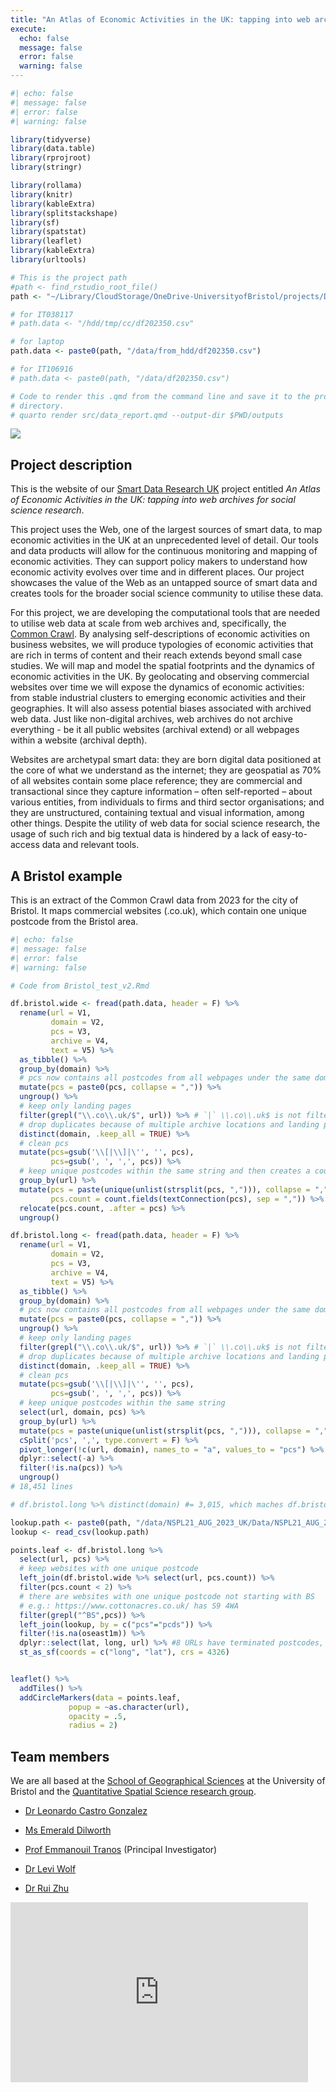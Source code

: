 ```yaml
---
title: "An Atlas of Economic Activities in the UK: tapping into web archives for social science research"
execute:
  echo: false
  message: false
  error: false
  warning: false
---
```


```r
#| echo: false
#| message: false
#| error: false
#| warning: false

library(tidyverse)
library(data.table)
library(rprojroot)
library(stringr)

library(rollama)
library(knitr)
library(kableExtra)
library(splitstackshape) 
library(sf)
library(spatstat)
library(leaflet)
library(kableExtra)
library(urltools)

# This is the project path
#path <- find_rstudio_root_file()
path <- "~/Library/CloudStorage/OneDrive-UniversityofBristol/projects/DFA"

# for IT038117
# path.data <- "/hdd/tmp/cc/df202350.csv"

# for laptop
path.data <- paste0(path, "/data/from_hdd/df202350.csv")

# for IT106916
# path.data <- paste0(path, "/data/df202350.csv")

# Code to render this .qmd from the command line and save it to the project
# directory.
# quarto render src/data_report.qmd --output-dir $PWD/outputs
```


![](images/London_data_week.jpeg)

## Project description

This is the website of our [Smart Data Research UK](https://www.sdruk.ukri.org/2024/05/21/funding-new-smart-data-research/) project entitled *An Atlas of Economic Activities in the UK: tapping into web archives for social science research*.

This project uses the Web, one of the largest sources of smart data, to map economic activities in the UK at an unprecedented level of detail. Our tools and data products will allow for the continuous monitoring and mapping of economic activities. They can support policy makers to understand how economic activity evolves over time and in different places. Our project showcases the value of the Web as an untapped source of smart data and creates tools for the broader social science community to utilise these data. 

For this project, we are developing the computational tools that are needed to utilise web data at scale from web archives and, specifically, the [Common Crawl](https://commoncrawl.org/). By analysing self-descriptions of economic activities on business websites, we will produce typologies of economic activities that are rich in terms of content and their reach extends beyond small case studies. We will map and model the spatial footprints and the dynamics of economic activities in the UK. By geolocating and observing commercial websites over time we will expose the dynamics of economic activities: from stable industrial clusters to emerging economic activities and their geographies. It will also assess potential biases associated with archived web data. Just like non-digital archives, web archives do not archive everything - be it all public websites (archival extend) or all webpages within a website (archival depth).

Websites are archetypal smart data: they are born digital data positioned at the core of what we understand as the internet; they are geospatial as 70% of all websites contain some place reference; they are commercial and transactional since they capture information -- often self-reported -- about various entities, from individuals to firms and third sector organisations; and they are unstructured, containing textual and visual information, among other things. Despite the utility of web data for social science research, the usage of such rich and big textual data is hindered by a lack of easy-to-access data and relevant tools.

## A Bristol example

This is an extract of the Common Crawl data from 2023 for the city of Bristol. It maps commercial websites (.co.uk), which contain one unique postcode from the Bristol area.

```r
#| echo: false
#| message: false
#| error: false
#| warning: false

# Code from Bristol_test_v2.Rmd

df.bristol.wide <- fread(path.data, header = F) %>% 
  rename(url = V1,
         domain = V2,
         pcs = V3,
         archive = V4,
         text = V5) %>% 
  as_tibble() %>% 
  group_by(domain) %>% 
  # pcs now contains all postcodes from all webpages under the same domain
  mutate(pcs = paste0(pcs, collapse = ",")) %>% 
  ungroup() %>% 
  # keep only landing pages
  filter(grepl("\\.co\\.uk/$", url)) %>% # `|` \\.co\\.uk$ is not filtered out
  # drop duplicates because of multiple archive locations and landing page duplicates (both http and https)
  distinct(domain, .keep_all = TRUE) %>% 
  # clean pcs
  mutate(pcs=gsub('\\[|\\]|\'', '', pcs),
         pcs=gsub(', ', ',', pcs)) %>% 
  # keep unique postcodes within the same string and then creates a count
  group_by(url) %>% 
  mutate(pcs = paste(unique(unlist(strsplit(pcs, ","))), collapse = ","),
         pcs.count = count.fields(textConnection(pcs), sep = ",")) %>% 
  relocate(pcs.count, .after = pcs) %>% 
  ungroup()

df.bristol.long <- fread(path.data, header = F) %>% 
  rename(url = V1,
         domain = V2,
         pcs = V3,
         archive = V4,
         text = V5) %>% 
  as_tibble() %>% 
  group_by(domain) %>% 
  # pcs now contains all postcodes from all webpages under the same domain
  mutate(pcs = paste0(pcs, collapse = ",")) %>% 
  ungroup() %>% 
  # keep only landing pages
  filter(grepl("\\.co\\.uk/$", url)) %>% # `|` \\.co\\.uk$ is not filtered out
  # drop duplicates because of multiple archive locations and landing page duplicates (both http and https)
  distinct(domain, .keep_all = TRUE) %>% 
  # clean pcs
  mutate(pcs=gsub('\\[|\\]|\'', '', pcs),
         pcs=gsub(', ', ',', pcs)) %>% 
  # keep unique postcodes within the same string
  select(url, domain, pcs) %>% 
  group_by(url) %>% 
  mutate(pcs = paste(unique(unlist(strsplit(pcs, ","))), collapse = ",")) %>% 
  cSplit('pcs', ',', type.convert = F) %>% 
  pivot_longer(!c(url, domain), names_to = "a", values_to = "pcs") %>% 
  dplyr::select(-a) %>%
  filter(!is.na(pcs)) %>% 
  ungroup()
# 18,451 lines           

# df.bristol.long %>% distinct(domain) #= 3,015, which maches df.bristol.wide 

lookup.path <- paste0(path, "/data/NSPL21_AUG_2023_UK/Data/NSPL21_AUG_2023_UK.csv")
lookup <- read_csv(lookup.path)

points.leaf <- df.bristol.long %>% 
  select(url, pcs) %>% 
  # keep websites with one unique postcode
  left_join(df.bristol.wide %>% select(url, pcs.count)) %>% 
  filter(pcs.count < 2) %>% 
  # there are websites with one unique postcode not starting with BS
  # e.g.: https://www.cottonacres.co.uk/ has S9 4WA 
  filter(grepl("^BS",pcs)) %>%   
  left_join(lookup, by = c("pcs"="pcds")) %>% 
  filter(!is.na(oseast1m)) %>%
  dplyr::select(lat, long, url) %>% #8 URLs have terminated postcodes, 677 in Channel Islands
  st_as_sf(coords = c("long", "lat"), crs = 4326) 


leaflet() %>%
  addTiles() %>%
  addCircleMarkers(data = points.leaf,
             popup = ~as.character(url),
             opacity = .5,
             radius = 2)
```
## Team members

We are all based at the [School of Geographical Sciences](https://www.bristol.ac.uk/geography/) at the University of Bristol and the [Quantitative Spatial Science research group](https://quss.blogs.bristol.ac.uk/).

- [Dr Leonardo Castro Gonzalez](https://leonardocastro.github.io/)

- [Ms Emerald Dilworth](https://www.linkedin.com/in/emeralddilworth/?originalSubdomain=uk)

- [Prof Emmanouil Tranos](https://etranos.info/) (Principal Investigator)

- [Dr Levi Wolf](https://www.bristol.ac.uk/geography/people/levi-wolf/overview.html)

- [Dr Rui Zhu](https://www.bristol.ac.uk/geography/people/rui-zhu/overview.html)


<iframe src="https://uob-my.sharepoint.com/personal/nw19521_bristol_ac_uk/_layouts/15/Doc.aspx?sourcedoc={d48f9f47-e539-4849-98f9-e5e53cef0d44}&amp;action=embedview&amp;wdAr=1.7777777777777777" width="476px" height="288px" frameborder="0">This is an embedded <a target="_blank" href="https://office.com">Microsoft Office</a> presentation, powered by <a target="_blank" href="https://office.com/webapps">Office</a>.</iframe>
 
<!-- ``` -->

<!-- The project will deliver a data product, a dynamic inventory of commercial websites, including their URLs, timestamps, associated geolocations and typologies of economic activities - the Atlas of Economic Activities in the UK. We will design our code so that it can incorporate past and future versions of the CC data. Due to the UK legislation, we cannot openly provide the web data and text we will mine from the CC. Instead, the data product will include a workflow to the CC for other researchers to mine the content of archived websites of interest. We will collaborate with the Consumer Data Research Centre (CDRC) to produce an interactive visualisation (web map). The Atlas does not aim to replace SIC codes, but instead to complement them by providing a dynamic and flexible typology economic of activities. Researchers and policy makers interested in the distribution and evolution of economic activities will directly benefit as they will obtain a detailed understanding of the (co)location of economic activities even at the building level and over time. -->

<!-- We will openly disseminate the code we will develop in a small library and reproducible notebooks. We expect our tools to be used by other researchers (1) interested in business-related questions who will directly use our code to mine commercial websites, e.g. for tracing R&D and innovation activities; and (2) who want to analyse other subsets of the web such as UK governmental websites (.gov.uk) or other country code top-level domain (ccTLD - .de) to answer substantive questions within their research domains. -->
